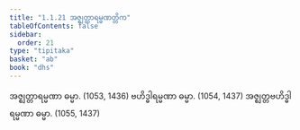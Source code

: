 ```yaml
---
title: "1.1.21 အဇ္ဈတ္တာရမ္မဏတ္တိက"
tableOfContents: false
sidebar:
  order: 21
type: "tipitaka"
basket: "ab"
book: "dhs"
---
```



<DynamicBreadcrumb />

<Division number="21" book="dhs" e="ch" v="29" p="3">

<Paragraph number="62" book="dhs">
အဇ္ဈတ္တာရမ္မဏာ ဓမ္မာ. (<Emphasis>1053, 1436</Emphasis>)
</Paragraph>

<Paragraph number="63" book="dhs">
ဗဟိဒ္ဓါရမ္မဏာ ဓမ္မာ. (<Emphasis>1054, 1437</Emphasis>)
</Paragraph>

<Paragraph number="64" book="dhs">
အဇ္ဈတ္တဗဟိဒ္ဓါရမ္မဏာ ဓမ္မာ. (<Emphasis>1055, 1437</Emphasis>)
</Paragraph>
</Division>